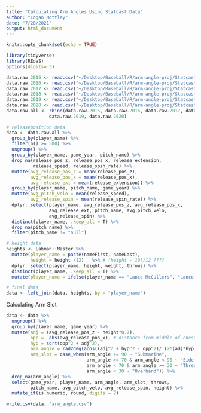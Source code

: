 ```yaml
---
title: "Calculating Arm Angles Using Statcast Data"
author: "Logan Mottley"
date: "7/20/2021"
output: html_document
---
```


```r
knitr::opts_chunk$set(echo = TRUE)

library(tidyverse)
library(REdaS)
options(digits= 3)

data.raw.2015 <- read.csv("~/Desktop/Baseball/R/arm-angle-proj/Statcast Pitcher (2015).csv")
data.raw.2016 <- read.csv("~/Desktop/Baseball/R/arm-angle-proj/Statcast Pitcher (2016).csv")
data.raw.2017 <- read.csv("~/Desktop/Baseball/R/arm-angle-proj/Statcast Pitcher (2017).csv")
data.raw.2018 <- read.csv("~/Desktop/Baseball/R/arm-angle-proj/Statcast Pitcher (2018).csv")
data.raw.2019 <- read.csv("~/Desktop/Baseball/R/arm-angle-proj/Statcast Pitcher (2019).csv")
data.raw.2020 <- read.csv("~/Desktop/Baseball/R/arm-angle-proj/Statcast Pitcher (2020).csv") 
data.raw.all <- rbind(data.raw.2015, data.raw.2016, data.raw.2017, data.raw.2018, 
                data.raw.2019, data.raw.2020)

# releaseposition data
data <- data.raw.all %>%
  group_by(player_name) %>%
  filter(n() >= 500) %>%
  ungroup() %>%
  group_by(player_name, game_year, pitch_name) %>%
  drop_na(release_pos_z, release_pos_x, release_extension, 
          release_speed, release_spin_rate) %>%
  mutate(avg_release_pos_z = mean(release_pos_z), 
         avg_release_pos_x = mean(release_pos_x), 
         avg_release_ext = mean(release_extension)) %>%
  group_by(player_name, pitch_name, game_year) %>%
  mutate(avg_pitch_velo = mean(release_speed), 
         avg_release_spin = mean(release_spin_rate)) %>%
  dplyr::select(player_name, avg_release_pos_z, avg_release_pos_x,
                avg_release_ext, pitch_name, avg_pitch_velo, 
                avg_release_spin) %>%
  distinct(player_name, .keep_all = T) %>%
  drop_na(pitch_name) %>%
  filter(pitch_name != "null")

# height data
heights <- Lahman::Master %>%
  mutate(player_name = paste(nameFirst, nameLast), 
         height = height /12)   %>% # (height - 10)/12 ????
  dplyr::select(player_name, height, weight, throws) %>%
  distinct(player_name, .keep_all = T) %>%
  mutate(player_name = ifelse(player_name == "Lance McCullers", "Lance McCullers Jr.", player_name))

# final data 
data <- left_join(data, heights, by = "player_name")

```

Calculating Arm Slot
```r

data <- data %>%
  ungroup() %>%
  group_by(player_name, game_year) %>%
  mutate(adj = (avg_release_pos_z - height*0.7),
         opp =  abs(avg_release_pos_x), # distance from middle of chest to arm
         hyp = sqrt(opp^2 + adj^2), 
         arm_angle = rad2deg(acos((adj^2 + hyp^2 - opp^2)/ (2*(adj*hyp)))),
         arm_slot = case_when(arm_angle >= 90 ~ "Submarine",
                              arm_angle >= 70 & arm_angle < 90 ~ "Side Arm", 
                              arm_angle < 70 & arm_angle >= 30 ~ "Three-Quarters", 
                              arm_angle < 30 ~ "Overhand")) %>%
  drop_na(arm_angle) %>%
  select(game_year, player_name, arm_angle, arm_slot, throws, 
         pitch_name, avg_pitch_velo, avg_release_spin, height) %>%
  mutate_if(is.numeric, round, digits = 2)

write.csv(data, "arm_angle.csv")


```
